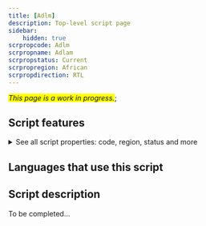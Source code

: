 ```yaml
---
title: [Adlm]
description: Top-level script page
sidebar:
    hidden: true
scrpropcode: Adlm
scrpropname: Adlam
scrpropstatus: Current
scrpropregion: African
scrpropdirection: RTL
---
```


<span style='background-color:yellow'>_This page is a work in progress._</span>;


## Script features

<details>
<summary> See all script properties: code, region, status and more</summary>
<ScriptInfo />
</details>

## Languages that use this script

<WsList script='Adlm' wsMax='5' />

## Script description

To be completed...

